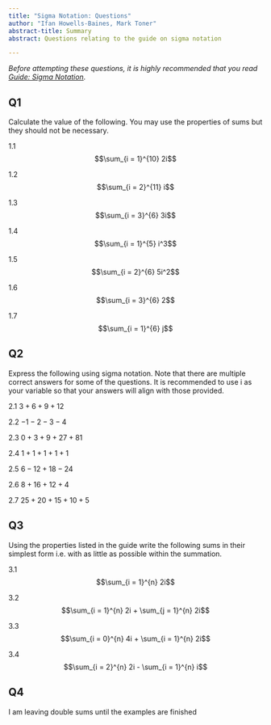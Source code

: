 ---
title: "Sigma Notation: Questions"
author: "Ifan Howells-Baines, Mark Toner"
abstract-title: Summary
abstract: Questions relating to the guide on sigma notation

---

*Before attempting these questions, it is highly recommended that you read [Guide: Sigma Notation](sigmanotation.qmd).*

## Q1 {-}

Calculate the value of the following. You may use the properties of sums but they should not be necessary.

1.1 $$\sum_{i = 1}^{10} 2i$$

1.2 $$\sum_{i = 2}^{11} i$$

1.3 $$\sum_{i = 3}^{6} 3i$$

1.4 $$\sum_{i = 1}^{5} i^3$$

1.5 $$\sum_{i = 2}^{6} 5i^2$$

1.6 $$\sum_{i = 3}^{6} 2$$

1.7 $$\sum_{i = 1}^{6} j$$

## Q2 {-}

Express the following using sigma notation. Note that there are multiple correct answers for some of the questions. It is recommended to use i as your variable so that your answers will align with those provided.

2.1 $3 + 6 + 9 + 12$

2.2 $- 1 - 2 - 3 - 4$

2.3 $0 + 3 + 9 + 27 + 81$

2.4 $1 + 1 + 1 + 1 + 1$

2.5 $6 - 12 + 18 - 24$

2.6 $8 + 16 + 12 + 4$

2.7 $25 + 20 + 15 + 10 + 5$

## Q3 {-}

Using the properties listed in the guide write the following sums in their simplest form i.e. with as little as possible within the summation.

3.1 $$\sum_{i = 1}^{n} 2i$$

3.2 $$\sum_{i = 1}^{n} 2i + \sum_{j = 1}^{n} 2i$$

3.3 $$\sum_{i = 0}^{n} 4i + \sum_{i = 1}^{n} 2i$$

3.4 $$\sum_{i = 2}^{n} 2i - \sum_{i = 1}^{n} i$$

## Q4 {-}

I am leaving double sums until the examples are finished

